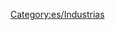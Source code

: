 
{{en/Bilingual box| Es
| Las [[es/industrias|industrias]] primarias, como las [[es/Manual/Base Set/Economy/Mina de carbón|minas]], proporcionar carga sin exigir nada. Esta definición de OpenTTD no es igual que la tradicional ya que los [[es/banco|bancos]] ofrecen [[es/Manual/Base Set/Economy/Objetos de valor|objetos de valor]] sin necesidad de recibir nada, aunque tradicionalmente, como el dinero no es un recurso natural, se tratan como terciarios (o de servicios).
| Primary [[en/Manual/Base Set/Economy/Industries|industries]], such as [[en/Manual/Base Set/Economy/Coal Mine|mines]], provide cargo without requiring anything.  This OpenTTD definition is not quite the same as the traditional one in that [[en/Manual/Base Set/Economy/Bank|Banks]] provide [[en/Manual/Base Set/Economy/Valuables]] without requiring any input, but money is not a natural resource and so traditionally these are Tertiary, or service, industries.}}

[[Category:es/Industrias]]